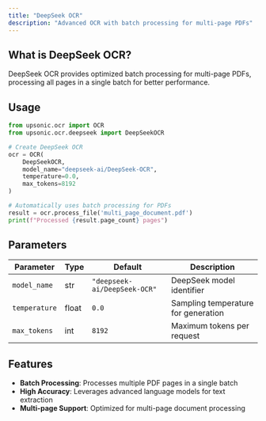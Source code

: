 ```yaml
---
title: "DeepSeek OCR"
description: "Advanced OCR with batch processing for multi-page PDFs"
---
```


## What is DeepSeek OCR?

DeepSeek OCR provides optimized batch processing for multi-page PDFs, processing all pages in a single batch for better performance.

## Usage

```python
from upsonic.ocr import OCR
from upsonic.ocr.deepseek import DeepSeekOCR

# Create DeepSeek OCR
ocr = OCR(
    DeepSeekOCR,
    model_name="deepseek-ai/DeepSeek-OCR",
    temperature=0.0,
    max_tokens=8192
)

# Automatically uses batch processing for PDFs
result = ocr.process_file('multi_page_document.pdf')
print(f"Processed {result.page_count} pages")
```

## Parameters

| Parameter | Type | Default | Description |
|-----------|------|---------|-------------|
| `model_name` | str | `"deepseek-ai/DeepSeek-OCR"` | DeepSeek model identifier |
| `temperature` | float | `0.0` | Sampling temperature for generation |
| `max_tokens` | int | `8192` | Maximum tokens per request |

## Features

- **Batch Processing**: Processes multiple PDF pages in a single batch
- **High Accuracy**: Leverages advanced language models for text extraction
- **Multi-page Support**: Optimized for multi-page document processing

